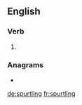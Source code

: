 ==English==

===Verb===
{{head|en|present participle}}

# {{present participle of|spurtle|lang=en|nocat=1}}

===Anagrams===
* {{l|en|splurting}}

[[de:spurtling]]
[[fr:spurtling]]
